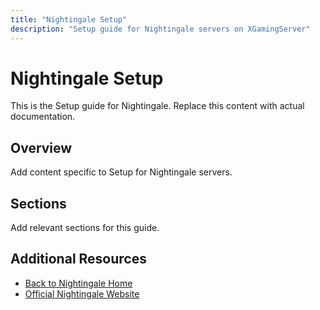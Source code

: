 ```yaml
---
title: "Nightingale Setup"
description: "Setup guide for Nightingale servers on XGamingServer"
---
```


# Nightingale Setup

This is the Setup guide for Nightingale. Replace this content with actual documentation.

## Overview

Add content specific to Setup for Nightingale servers.

## Sections

Add relevant sections for this guide.

## Additional Resources

- [Back to Nightingale Home](./index)
- [Official Nightingale Website](https://example.com)
